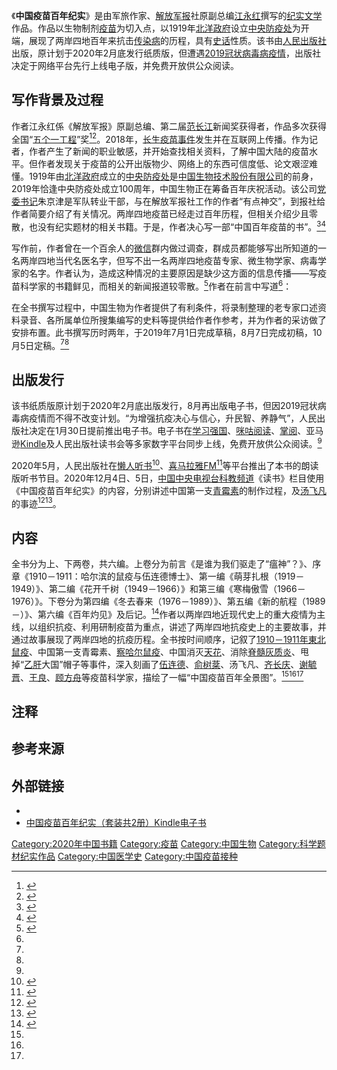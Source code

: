 {{noteTA
|G1=Medicine
}}
{{Infobox book
| 书名      = 中国疫苗百年纪实
| 图片      = 中国疫苗百年纪实.jpg
| 作者      = 江永红
| 出版地    = [[北京市|北京]]
| 语言      = 简体中文
| 题材      = [[中国瘟疫史|中国瘟疫史]]、中国生物制品史
| 类型      = [[纪实文学|纪实文学]]
| 出版者    = [[人民出版社|人民出版社]]
| 出版日期  = 2020年2月
| 媒介      = 电子版、纸质版
| 页数      = 544
| isbn      = 9787010216768
}}
《'''中国疫苗百年纪实'''》是由军旅作家、[[解放軍報|解放军报]]社原副总编[[江永红|江永红]]撰写的[[纪实文学|纪实文学]]作品。作品以生物制剂[[疫苗|疫苗]]为切入点，以1919年[[北洋政府|北洋政府]]设立[[中央防疫处|中央防疫处]]为开端，展现了两岸四地百年来抗击[[傳染病|传染病]]的历程，具有[[史话|史话]]性质。该书由[[人民出版社|人民出版社]]出版，原计划于2020年2月底发行纸质版，但遭遇[[2019冠状病毒病中国大陆疫情|2019冠状病毒病疫情]]，出版社决定于网络平台先行上线电子版，并免费开放供公众阅读。

== 写作背景及过程 ==
作者江永红係《解放军报》原副总编、第二届[[范长江|范长江]]新闻奖{{NoteTag|2005年与[[邹韬奋|韬奋]]新闻奖合并成[[中华全国新闻工作者协会#主办奖项|长江韬奋奖]]。}}获得者，作品多次获得全国“[[五个一工程|五个一工程]]”奖<ref name=":0">{{Cite news|url=http://www.81.cn/byyd/2020-02/06/content_9734792.htm|title=人民出版社提前出版《中国疫苗百年纪实》电子书|author=|date=2020-02-03|work=人民网-读书频道|publisher=|accessdate=2021-01-06|language=|format=|archive-date=2021-01-06|archive-url=https://web.archive.org/web/20210106073152/http://www.81.cn/byyd/2020-02/06/content_9734792.htm|dead-url=no}}</ref><ref name=":1">{{Cite news|url=http://www.workerbj.cn/jgw/html/fukan/qinghuai/2020/0331/110576.html|title=中国疫苗的亮丽篇章——读《中国疫苗百年纪实》|author=李仲|date=2020-03-31|work=京工网|publisher=|accessdate=2021-01-06|language=|format=|archive-date=2021-01-06|archive-url=https://web.archive.org/web/20210106073156/http://www.workerbj.cn/jgw/html/fukan/qinghuai/2020/0331/110576.html|dead-url=no}}</ref>。2018年，[[长生生物#问题疫苗事件|长生疫苗事件]]发生并在互联网上传播。作为记者，作者产生了新闻的职业敏感，并开始查找相关资料，了解中国大陆的疫苗水平。但作者发现关于疫苗的公开出版物少、网络上的东西可信度低、论文艰涩难懂。1919年由[[北洋政府|北洋政府]]成立的[[中央防疫处|中央防疫处]]是[[中国生物|中国生物技术股份有限公司]]的前身，2019年恰逢中央防疫处成立100周年，中国生物正在筹备百年庆祝活动。该公司[[党委书记|党委书记]]朱京津是军队转业干部，与在解放军报社工作的作者“有点神交”，到报社给作者简要介绍了有关情况。两岸四地疫苗已经走过百年历程，但相关介绍少且零散，也没有纪实题材的相关书籍。于是，作者决心写一部“中国百年疫苗的书”。<ref name=":2">{{Cite news|url=http://epaper.ynet.com/html/2020-02/07/content_348319.htm?div=3|title=讲述中国百年抗疫历程及科学家们的无畏与奉献_写“中国疫苗百年” 江永红：从脑子一热到心头一热|author=张知依|date=2020-02-07|work=北京青年报|publisher=|accessdate=2021-01-06|language=|format=|archive-date=2021-01-06|archive-url=https://web.archive.org/web/20210106073218/http://epaper.ynet.com/html/2020-02/07/content_348319.htm?div=3|dead-url=no}}</ref><ref name=":3">{{Cite book|title=后记|last=江永红|first=|publisher=人民出版社|year=2020|isbn=9787010216768|location=北京|pages=|work=中国疫苗百年纪实|url=https://book.douban.com/subject/34981863/|access-date=2021-01-05|archive-date=2021-01-06|archive-url=https://web.archive.org/web/20210106073200/https://book.douban.com/subject/34981863/|dead-url=no}}</ref>

写作前，作者曾在一个百余人的[[微信|微信]]群内做过调查，群成员都能够写出所知道的一名两岸四地当代名医名字，但写不出一名两岸四地疫苗专家、微生物学家、病毒学家的名字。作者认为，造成这种情况的主要原因是缺少这方面的信息传播——写疫苗科学家的书籍鲜见，而相关的新闻报道较零散。<ref name=":4">{{Cite book|title=前言：是谁为我们驱走了“瘟神”？|last=江永红|first=|publisher=人民出版社|year=2020|isbn=9787010216768|location=北京|pages=|url=https://book.douban.com/subject/34981863/|work=中国疫苗百年纪实|access-date=2021-01-05|archive-date=2021-01-06|archive-url=https://web.archive.org/web/20210106073222/https://book.douban.com/subject/34981863/|dead-url=no}}</ref>作者在前言中写道<ref name=":4" />：

{{Cquote|从1919年北洋政府成立中央防疫处算起，中国的疫苗和生物制品事业到今天正好100周年了。一代一代的科学家奋战在免疫战线，为人民的健康，为中国人口的繁盛，立下了盖世功勋。毫无疑问，我们应该为他们点赞立传！}}

在全书撰写过程中，中国生物为作者提供了有利条件，将录制整理的老专家口述资料录音、各所属单位所搜集编写的史料等提供给作者作参考，并为作者的采访做了安排布置。此书撰写历时两年，于2019年7月1日完成草稿，8月7日完成初稿，10月5日定稿。<ref name=":0" /><ref name=":3" />

== 出版发行 ==
该书纸质版原计划于2020年2月底出版发行，8月再出版电子书，但因2019冠状病毒病疫情而不得不改变计划。“为增强抗疫决心与信心，升民智、养静气”，人民出版社决定在1月30日提前推出电子书。电子书在[[学习强国|学习强国]]、[[咪咕阅读|咪咕阅读]]、[[掌阅|掌阅]]、亚马逊[[Kindle|Kindle]]及人民出版社读书会等多家数字平台同步上线，免费开放供公众阅读。<ref name=":0" />

2020年5月，人民出版社在[[懒人听书|懒人听书]]<ref>{{Cite web|title=百年抗疫，我们如何驱走“瘟神”？——中国疫苗百年纪实|url=http://www.lrts.me/book/37099787|accessdate=2021-01-06|author=人民出版社|date=|format=|publisher=懒人听书|language=|archive-date=2021-01-06|archive-url=https://web.archive.org/web/20210106073226/http://www.lrts.me/book/37099787|dead-url=no}}</ref>、[[喜马拉雅FM|喜马拉雅FM]]<ref>{{Cite web|title=百年抗疫，我们如何驱走“瘟神”|url=https://www.ximalaya.com/youshengshu/38194755/|accessdate=2021-01-06|author=人民出版社|date=|format=|publisher=喜马拉雅FM|language=|archive-date=2021-01-06|archive-url=https://web.archive.org/web/20210106073210/https://www.ximalaya.com/youshengshu/38194755/|dead-url=no}}</ref>等平台推出了本书的朗读版听书节目。2020年12月4日、5日，[[中国中央电视台科教频道|中国中央电视台科教频道]]《读书》栏目使用《中国疫苗百年纪实》的内容，分别讲述中国第一支[[青霉素|青霉素]]的制作过程，及[[汤飞凡|汤飞凡]]的事迹<ref>{{Cite web|title=[读书]江永红：《中国疫苗百年纪实》|url=https://tv.cctv.com/2020/12/04/VIDEpCEQJJf8GIeraOLWIJbe201204.shtml?spm=C53121759377.PDsMs7teOsz4.0.0|accessdate=2021-01-06|author=|date=2020-12-04|format=|publisher=央视网|language=|archive-date=2021-01-06|archive-url=https://web.archive.org/web/20210106073208/https://tv.cctv.com/2020/12/04/VIDEpCEQJJf8GIeraOLWIJbe201204.shtml?spm=C53121759377.PDsMs7teOsz4.0.0|dead-url=no}}</ref><ref>{{Cite web|title=[读书]江永红：《中国疫苗百年纪实》|url=https://tv.cctv.com/2020/12/05/VIDE9QCg445f9zP8KT90uHf1201205.shtml?spm=C53121759377.PDsMs7teOsz4.0.0|accessdate=2021-01-06|author=|date=2020-12-05|format=|publisher=央视网|language=|archive-date=2021-01-06|archive-url=https://web.archive.org/web/20210106073239/https://tv.cctv.com/2020/12/05/VIDE9QCg445f9zP8KT90uHf1201205.shtml?spm=C53121759377.PDsMs7teOsz4.0.0|dead-url=no}}</ref>。

== 内容 ==
全书分为上、下两卷，共六编。上卷分为前言《是谁为我们驱走了“瘟神”？》、序章《1910－1911：哈尔滨的鼠疫与伍连德博士》、第一编《萌芽扎根（1919－1949）》、第二编《花开千树（1949－1966）》和第三编《寒梅傲雪（1966－1976）》。下卷分为第四编《冬去春来（1976－1989）》、第五编《新的航程（1989－）》、第六编《百年灼见》及后记。<ref>{{Cite web|title=中国疫苗百年纪实|url=http://www.wenming.cn/djw/ds/jtrds/tsxx/sp/202003/t20200313_5474603.shtml|accessdate=2021-01-06|author=|date=2020-03-13|format=|publisher=党建网|language=|archive-date=2021-01-06|archive-url=https://web.archive.org/web/20210106073213/http://www.wenming.cn/djw/ds/jtrds/tsxx/sp/202003/t20200313_5474603.shtml|dead-url=no}}</ref>作者以两岸四地近现代史上的重大疫情为主线，以组织抗疫、利用研制疫苗为重点，讲述了两岸四地抗疫史上的主要故事，并通过故事展现了两岸四地的抗疫历程。全书按时间顺序，记叙了[[1910－1911年東北鼠疫|1910－1911年東北鼠疫]]、中国第一支青霉素、[[察哈尔鼠疫|察哈尔鼠疫]]、中国消灭[[天花|天花]]、消除[[脊髓灰質炎|脊髓灰质炎]]、甩掉“[[乙型肝炎|乙肝]]大国”帽子等事件，深入刻画了[[伍连德|伍连德]]、[[俞树棻|俞树棻]]、汤飞凡、[[齐长庆|齐长庆]]、[[谢毓晋|谢毓晋]]、[[王良_(1891年)|王良]]、[[顾方舟|顾方舟]]等疫苗科学家，描绘了一幅“中国疫苗百年全景图”。<ref name=":0" /><ref name=":1" /><ref name=":2" />

== 注释 ==
{{NoteFoot}}

== 参考来源 ==
{{Reflist|30em}}

== 外部链接 ==
* {{Douban|34981863|3=book}}
* [https://www.amazon.cn/dp/B084DP4S4F/ref=pd_sbs_351_1/461-7309842-6541510 中国疫苗百年纪实（套装共2册）Kindle电子书]

[[Category:2020年中国书籍|Category:2020年中国书籍]]
[[Category:疫苗|Category:疫苗]]
[[Category:中国生物|Category:中国生物]]
[[Category:科学题材纪实作品|Category:科学题材纪实作品]]
[[Category:中国医学史|Category:中国医学史]]
[[Category:中国疫苗接种|Category:中国疫苗接种]]
